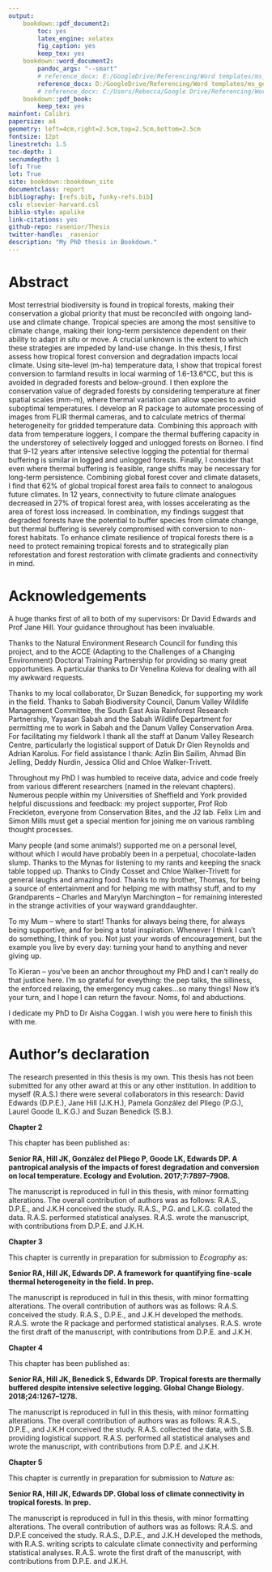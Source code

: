 ```yaml
---
output:
    bookdown::pdf_document2:
        toc: yes
        latex_engine: xelatex
        fig_caption: yes
        keep_tex: yes
    bookdown::word_document2:
        pandoc_args: "--smart"
        # reference_docx: E:/GoogleDrive/Referencing/Word templates/ms_general.docx
        reference_docx: D:/GoogleDrive/Referencing/Word templates/ms_general.docx
        # reference_docx: C:/Users/Rebecca/Google Drive/Referencing/Word templates/ms_general.docx
    bookdown::pdf_book:
        keep_tex: yes
mainfont: Calibri
papersize: a4
geometry: left=4cm,right=2.5cm,top=2.5cm,bottom=2.5cm
fontsize: 12pt
linestretch: 1.5
toc-depth: 1
secnumdepth: 1
lof: True
lot: True
site: bookdown::bookdown_site
documentclass: report
bibliography: [refs.bib, funky-refs.bib]
csl: elsevier-harvard.csl
biblio-style: apalike
link-citations: yes
github-repo: rasenior/Thesis
twitter-handle: _rasenior
description: "My PhD thesis in Bookdown."
---
```


# Abstract {-}

Most terrestrial biodiversity is found in tropical forests, making their conservation a global priority that must be reconciled with ongoing land-use and climate change. Tropical species are among the most sensitive to climate change, making their long-term persistence dependent on their ability to adapt *in situ* or move. A crucial unknown is the extent to which these strategies are impeded by land-use change. In this thesis, I first assess how tropical forest conversion and degradation impacts local climate. Using site-level (m-ha) temperature data, I show that tropical forest conversion to farmland results in local warming of 1.6-13.6&deg;CC, but this is avoided in degraded forests and below-ground. I then explore the conservation value of degraded forests by considering temperature at finer spatial scales (mm-m), where thermal variation can allow species to avoid suboptimal temperatures. I develop an R package to automate processing of images from FLIR thermal cameras, and to calculate metrics of thermal heterogeneity for gridded temperature data. Combining this approach with data from temperature loggers, I compare the thermal buffering capacity in the understorey of selectively logged and unlogged forests on Borneo. I find that 9-12 years after intensive selective logging the potential for thermal buffering is similar in logged and unlogged forests. Finally, I consider that even where thermal buffering is feasible, range shifts may be necessary for long-term persistence. Combining global forest cover and climate datasets, I find that 62% of global tropical forest area fails to connect to analogous future climates. In 12 years, connectivity to future climate analogues decreased in 27% of tropical forest area, with losses accelerating as the area of forest loss increased. In combination, my findings suggest that degraded forests have the potential to buffer species from climate change, but thermal buffering is severely compromised with conversion to non-forest habitats. To enhance climate resilience of tropical forests there is a need to protect remaining tropical forests and to strategically plan reforestation and forest restoration with climate gradients and connectivity in mind.

\pagebreak

# Acknowledgements {-}

A huge thanks first of all to both of my supervisors: Dr David Edwards and Prof Jane Hill. Your guidance throughout has been invaluable.

Thanks to the Natural Environment Research Council for funding this project, and to the ACCE (Adapting to the Challenges of a Changing Environment) Doctoral Training Partnership for providing so many great opportunities. A particular thanks to Dr Venelina Koleva for dealing with all my awkward requests.

Thanks to my local collaborator, Dr Suzan Benedick, for supporting my work in the field. Thanks to Sabah Biodiversity Council, Danum Valley Wildlife Management Committee, the South East Asia Rainforest Research Partnership, Yayasan Sabah and the Sabah Wildlife Department for permitting me to work in Sabah and the Danum Valley Conservation Area. For facilitating my fieldwork I thank all the staff at Danum Valley Research Centre, particularly the logistical support of Datuk Dr Glen Reynolds and Adrian Karolus. For field assistance I thank: Azlin Bin Sailim, Ahmad Bin Jelling, Deddy Nurdin, Jessica Olid and Chloe Walker-Trivett. 

Throughout my PhD I was humbled to receive data, advice and code freely from various different researchers (named in the relevant chapters). Numerous people within my Universities of Sheffield and York provided helpful discussions and feedback: my project supporter, Prof Rob Freckleton, everyone from Conservation Bites, and the J2 lab. Felix Lim and Simon Mills must get a special mention for joining me on various rambling thought processes.

Many people (and some animals!) supported me on a personal level, without which I would have probably been in a perpetual, chocolate-laden slump. Thanks to the Mynas for listening to my rants and keeping the snack table topped up. Thanks to Cindy Cosset and Chloe Walker-Trivett for general laughs and amazing food. Thanks to my brother, Thomas, for being a source of entertainment and for helping me with mathsy stuff, and to my Grandparents -- Charles and Marylyn Marchington -- for remaining interested in the strange activities of your wayward granddaughter. 

\begin{figure}[H]
\centering
\includegraphics[angle=270,origin=c, height=10cm]{pics/doggies.jpg}
\caption*{For unconditional love and the best cuddles a human could ask for, I am grateful to my beautiful doggies: Ruby (left) and Teddy (right).}
\end{figure}

To my Mum -- where to start! Thanks for always being there, for always being supportive, and for being a total inspiration. Whenever I think I can't do something, I think of you. Not just your words of encouragement, but the example you live by every day: turning your hand to anything and never giving up.

To Kieran -- you've been an anchor throughout my PhD and I can't really do that justice here. I'm so grateful for eveything: the pep talks, the silliness, the enforced relaxing, the emergency mug cakes...so many things! Now it's your turn, and I hope I can return the favour. Noms, fol and abductions.  

I dedicate my PhD to Dr Aisha Coggan. I wish you were here to finish this with me.

\pagebreak

# Author's declaration {-}

The research presented in this thesis is my own. This thesis has not been submitted for any other award at this or any other institution. In addition to myself (R.A.S.) there were several collaborators in this research: David Edwards (D.P.E.), Jane Hill (J.K.H.), Pamela González del Pliego (P.G.), Laurel Goode (L.K.G.) and Suzan Benedick (S.B.).

**Chapter 2**

This chapter has been published as:

**Senior RA, Hill JK, González del Pliego P, Goode LK, Edwards DP. A pantropical analysis of the impacts of forest degradation and conversion on local temperature. Ecology and Evolution. 2017;7:7897–7908.**

The manuscript is reproduced in full in this thesis, with minor formatting alterations. The overall contribution of authors was as follows: R.A.S., D.P.E., and J.K.H conceived the study. R.A.S., P.G. and L.K.G. collated the data. R.A.S. performed statistical analyses. R.A.S. wrote the manuscript, with contributions from D.P.E. and J.K.H.

**Chapter 3**

This chapter is currently in preparation for submission to *Ecography* as:

**Senior RA, Hill JK, Edwards DP. A framework for quantifying fine-scale thermal heterogeneity in the field. In prep.**

The manuscript is reproduced in full in this thesis, with minor formatting alterations. The overall contribution of authors was as follows: R.A.S. conceived the study. R.A.S., D.P.E., and J.K.H developed the methods. R.A.S. wrote the R package and performed statistical analyses. R.A.S. wrote the first draft of the manuscript, with contributions from D.P.E. and J.K.H.

**Chapter 4**

This chapter has been published as:

**Senior RA, Hill JK, Benedick S, Edwards DP. Tropical forests are thermally buffered despite intensive selective logging. Global Change Biology. 2018;24:1267–1278.**

The manuscript is reproduced in full in this thesis, with minor formatting alterations. The overall contribution of authors was as follows: R.A.S., D.P.E., and J.K.H conceived the study. R.A.S. collected the data, with  S.B. providing logistical support. R.A.S. performed all statistical analyses and wrote the manuscript, with contributions from D.P.E. and J.K.H.

**Chapter 5**

This chapter is currently in preparation for submission to *Nature* as: 

**Senior RA, Hill JK, Edwards DP. Global loss of climate connectivity in tropical forests. In prep.**

The manuscript is reproduced in full in this thesis, with minor formatting alterations. The overall contribution of authors was as follows: R.A.S. and D.P.E conceived the study. R.A.S., D.P.E., and J.K.H developed the methods, with R.A.S. writing scripts to calculate climate connectivity and performing statistical analyses. R.A.S. wrote the first draft of the manuscript, with contributions from D.P.E. and J.K.H.

\pagebreak

